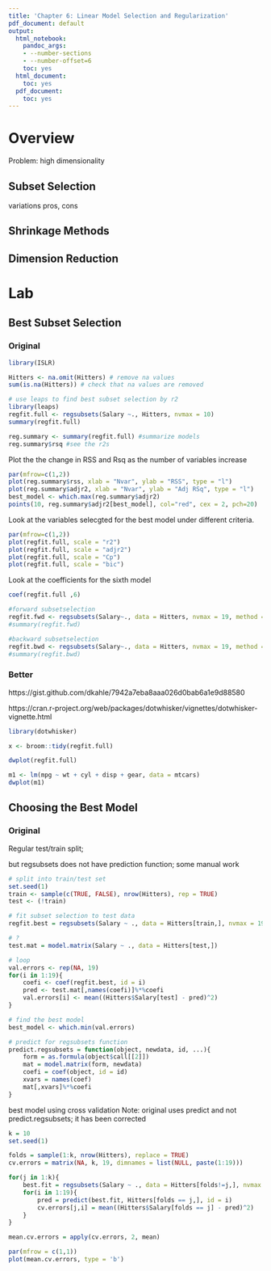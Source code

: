 ```yaml
---
title: 'Chapter 6: Linear Model Selection and Regularization'
pdf_document: default
output:
  html_notebook:
    pandoc_args:
    - --number-sections
    - --number-offset=6
    toc: yes
  html_document:
    toc: yes
  pdf_document:
    toc: yes
---
```


# Overview

Problem: high dimensionality

## Subset Selection
variations
pros, cons

## Shrinkage Methods

## Dimension Reduction

# Lab

## Best Subset Selection

### Original

```r
library(ISLR)

Hitters <- na.omit(Hitters) # remove na values
sum(is.na(Hitters)) # check that na values are removed

# use leaps to find best subset selection by r2
library(leaps)
regfit.full <- regsubsets(Salary ~., Hitters, nvmax = 10)
summary(regfit.full)
```

```r
reg.summary <- summary(regfit.full) #summarize models
reg.summary$rsq #see the r2s
```

Plot the the change in RSS and Rsq as the number of variables increase

```r
par(mfrow=c(1,2))
plot(reg.summary$rss, xlab = "Nvar", ylab = "RSS", type = "l")
plot(reg.summary$adjr2, xlab = "Nvar", ylab = "Adj RSq", type = "l")
best_model <- which.max(reg.summary$adjr2)
points(10, reg.summary$adjr2[best_model], col="red", cex = 2, pch=20)
```

Look at the variables selecgted for the best model under different criteria.

```r
par(mfrow=c(1,2))
plot(regfit.full, scale = "r2")
plot(regfit.full, scale = "adjr2")
plot(regfit.full, scale = "Cp")
plot(regfit.full, scale = "bic")
```

Look at the coefficients for the sixth model

```r
coef(regfit.full ,6)
```


```r
#forward subsetselection
regfit.fwd <- regsubsets(Salary~., data = Hitters, nvmax = 19, method = "forward")
#summary(regfit.fwd)

#backward subsetselection
regfit.bwd <- regsubsets(Salary~., data = Hitters, nvmax = 19, method = "backward")
#summary(regfit.bwd)
```

### Better

https://gist.github.com/dkahle/7942a7eba8aaa026d0bab6a1e9d88580

https://cran.r-project.org/web/packages/dotwhisker/vignettes/dotwhisker-vignette.html


```r
library(dotwhisker)

x <- broom::tidy(regfit.full)

dwplot(regfit.full)

m1 <- lm(mpg ~ wt + cyl + disp + gear, data = mtcars)
dwplot(m1)
```


## Choosing the Best Model

### Original

Regular test/train split;

but regsubsets does not have prediction function; some manual work 

```r
# split into train/test set
set.seed(1)
train <- sample(c(TRUE, FALSE), nrow(Hitters), rep = TRUE)
test <- (!train)

# fit subset selection to test data
regfit.best = regsubsets(Salary ~ ., data = Hitters[train,], nvmax = 19)

# ?
test.mat = model.matrix(Salary ~ ., data = Hitters[test,]) 

# loop 
val.errors <- rep(NA, 19)
for(i in 1:19){
    coefi <- coef(regfit.best, id = i)
    pred <- test.mat[,names(coefi)]%*%coefi
    val.errors[i] <- mean((Hitters$Salary[test] - pred)^2)
}

# find the best model
best_model <- which.min(val.errors)

# predict for regsubsets function
predict.regsubsets = function(object, newdata, id, ...){
    form = as.formula(object$call[[2]])
    mat = model.matrix(form, newdata)
    coefi = coef(object, id = id)
    xvars = names(coef)
    mat[,xvars]%*%coefi
}

```

best model using cross validation
Note: original uses predict and not predict.regsubsets; it has been corrected


```r
k = 10
set.seed(1)

folds = sample(1:k, nrow(Hitters), replace = TRUE)
cv.errors = matrix(NA, k, 19, dimnames = list(NULL, paste(1:19)))

for(j in 1:k){
    best.fit = regsubsets(Salary ~ ., data = Hitters[folds!=j,], nvmax = 19)
    for(i in 1:19){
        pred = predict(best.fit, Hitters[folds == j,], id = i)
        cv.errors[j,i] = mean((Hitters$Salary[folds == j] - pred)^2)
    }
}

mean.cv.errors = apply(cv.errors, 2, mean)
```

```r
par(mfrow = c(1,1))
plot(mean.cv.errors, type = 'b')
```

